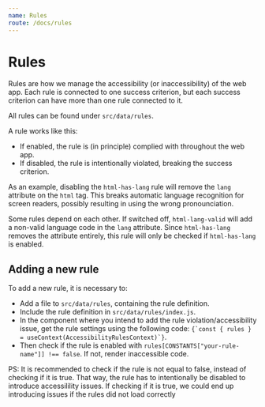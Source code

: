 ```yaml
---
name: Rules
route: /docs/rules
---
```


<h1>Rules</h1>

<p>Rules are how we manage the accessibility (or inaccessibility) of the web app.
Each rule is connected to one success criterion, but each success criterion can have more than one rule connected to it.</p>

<p>All rules can be found under <code>src/data/rules</code>.</p>

<p>A rule works like this:</p>

<ul>
  <li>
    If enabled, the rule is (in principle) complied with throughout the web app.
  </li>
  <li>
    If disabled, the rule is intentionally violated, breaking the success
    criterion.
  </li>
</ul>

<p>As an example, disabling the <code>html-has-lang</code> rule will remove the <code>lang</code> attribute on the <code>html</code> tag.
This breaks automatic language recognition for screen readers, possibly resulting in using the wrong pronounciation.</p>

<p>Some rules depend on each other. If switched off, <code>html-lang-valid</code> will add a non-valid language code in the <code>lang</code> attribute.
Since <code>html-has-lang</code> removes the attribute entirely, this rule will only be checked if <code>html-has-lang</code> is enabled.</p>

<h2>Adding a new rule</h2>

<p>To add a new rule, it is necessary to:</p>

<ul>
  <li>Add a file to <code>src/data/rules</code>, containing the rule definition.</li>
  <li>Include the rule definition in <code>src/data/rules/index.js</code>.</li>
  <li>In the component where you intend to add the rule violation/accessibility issue, get the rule settings using the following code: <code>{`const { rules } = useContext(AccessibilityRulesContext)`}</code>.</li>
  <li>Then check if the rule is enabled with <code>rules[CONSTANTS["your-rule-name"]] !== false</code>. If not, render inaccessible code.</li>
</ul>
<p>PS: It is recommended to check if the rule is not equal to false, instead of checking if it is true. That way, the rule has to intentionally be disabled to introduce accessilility issues. If checking if it is true, we could end up introducing issues if the rules did not load correctly</p>
